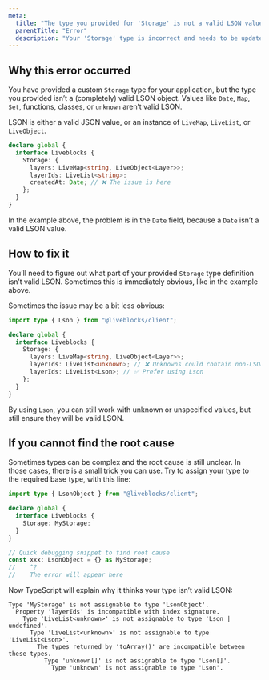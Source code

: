 ```yaml
---
meta:
  title: "The type you provided for 'Storage' is not a valid LSON value"
  parentTitle: "Error"
  description: "Your 'Storage' type is incorrect and needs to be updated"
---
```


## Why this error occurred

You have provided a custom `Storage` type for your application, but the type you
provided isn’t a (completely) valid LSON object. Values like `Date`, `Map`,
`Set`, functions, classes, or `unknown` aren’t valid LSON.

<Banner type="success" title="What was LSON again?">

LSON is either a valid JSON value, or an instance of `LiveMap`, `LiveList`, or
`LiveObject`.

</Banner>

```ts highlight="6"
declare global {
  interface Liveblocks {
    Storage: {
      layers: LiveMap<string, LiveObject<Layer>>;
      layerIds: LiveList<string>;
      createdAt: Date; // ❌ The issue is here
    };
  }
}
```

In the example above, the problem is in the `Date` field, because a `Date` isn’t
a valid LSON value.

## How to fix it

You’ll need to figure out what part of your provided `Storage` type definition
isn’t valid LSON. Sometimes this is immediately obvious, like in the example
above.

Sometimes the issue may be a bit less obvious:

```ts highlight="7-8"
import type { Lson } from "@liveblocks/client";

declare global {
  interface Liveblocks {
    Storage: {
      layers: LiveMap<string, LiveObject<Layer>>;
      layerIds: LiveList<unknown>; // ❌ Unknowns could contain non-LSON
      layerIds: LiveList<Lson>; // ✅ Prefer using Lson
    };
  }
}
```

By using `Lson`, you can still work with unknown or unspecified values, but
still ensure they will be valid LSON.

## If you cannot find the root cause

Sometimes types can be complex and the root cause is still unclear. In those
cases, there is a small trick you can use. Try to assign your type to the
required base type, with this line:

```ts highlight="9-10"
import type { LsonObject } from "@liveblocks/client";

declare global {
  interface Liveblocks {
    Storage: MyStorage;
  }
}

// Quick debugging snippet to find root cause
const xxx: LsonObject = {} as MyStorage;
//    ^?
//    The error will appear here
```

Now TypeScript will explain why it thinks your type isn’t valid LSON:

```error showLineNumbers={false}
Type 'MyStorage' is not assignable to type 'LsonObject'.
  Property 'layerIds' is incompatible with index signature.
    Type 'LiveList<unknown>' is not assignable to type 'Lson | undefined'.
      Type 'LiveList<unknown>' is not assignable to type 'LiveList<Lson>'.
        The types returned by 'toArray()' are incompatible between these types.
          Type 'unknown[]' is not assignable to type 'Lson[]'.
            Type 'unknown' is not assignable to type 'Lson'.
```
